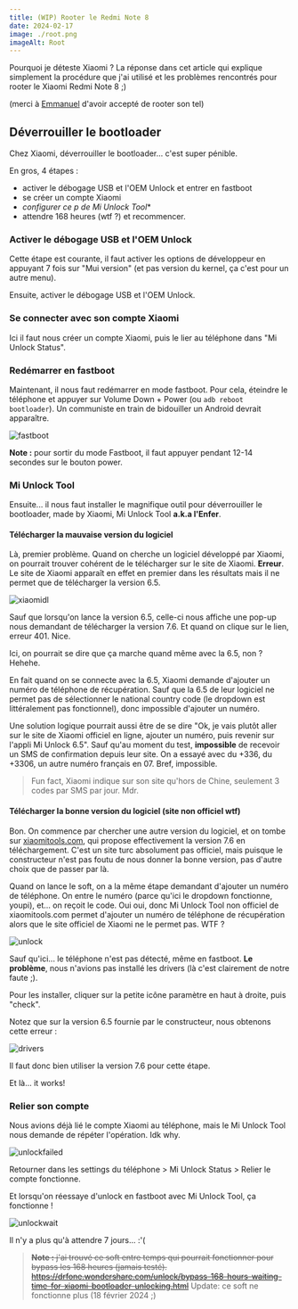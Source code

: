 ```yaml
---
title: (WIP) Rooter le Redmi Note 8
date: 2024-02-17
image: ./root.png
imageAlt: Root
---
```


Pourquoi je déteste Xiaomi ? La réponse dans cet article qui explique simplement la procédure que j'ai utilisé et les problèmes rencontrés pour rooter le Xiaomi Redmi Note 8 ;)

(merci à [Emmanuel](https://fr.linkedin.com/in/emmanuel-omont-37ba272a7) d'avoir accepté de rooter son tel)

## Déverrouiller le bootloader

Chez Xiaomi, déverrouiller le bootloader... c'est super pénible.

En gros, 4 étapes :
* activer le débogage USB et l'OEM Unlock et entrer en fastboot
* se créer un compte Xiaomi
* **configurer ce p* de Mi Unlock Tool**
* attendre 168 heures (wtf ?) et recommencer.

### Activer le débogage USB et l'OEM Unlock

Cette étape est courante, il faut activer les options de développeur en appuyant 7 fois sur "Mui version" (et pas version du kernel, ça c'est pour un autre menu).

Ensuite, activer le débogage USB et l'OEM Unlock.

### Se connecter avec son compte Xiaomi

Ici il faut nous créer un compte Xiaomi, puis le lier au téléphone dans "Mi Unlock Status".

### Redémarrer en fastboot

Maintenant, il nous faut redémarrer en mode fastboot. Pour cela, éteindre le téléphone et appuyer sur Volume Down + Power (ou `adb reboot bootloader`). Un communiste en train de bidouiller un Android devrait apparaître.

![fastboot](./fastboot.jpg)

**Note :** pour sortir du mode Fastboot, il faut appuyer pendant 12-14 secondes sur le bouton power.

### Mi Unlock Tool

Ensuite... il nous faut installer le magnifique outil pour déverrouiller le bootloader, made by Xiaomi, Mi Unlock Tool **a.k.a l'Enfer**.

#### Télécharger la mauvaise version du logiciel

Là, premier problème. Quand on cherche un logiciel développé par Xiaomi, on pourrait trouver cohérent de le télécharger sur le site de Xiaomi. **Erreur**. Le site de Xiaomi apparaît en effet en premier dans les résultats mais il ne permet que de télécharger la version 6.5.

![xiaomidl](./xiaomidl.png)

Sauf que lorsqu'on lance la version 6.5, celle-ci nous affiche une pop-up nous demandant de télécharger la version 7.6. Et quand on clique sur le lien, erreur 401. Nice.

Ici, on pourrait se dire que ça marche quand même avec la 6.5, non ? Hehehe.

En fait quand on se connecte avec la 6.5, Xiaomi demande d'ajouter un numéro de téléphone de récupération. Sauf que la 6.5 de leur logiciel ne permet pas de sélectionner le national country code (le dropdown est littéralement pas fonctionnel), donc impossible d'ajouter un numéro.

Une solution logique pourrait aussi être de se dire "Ok, je vais plutôt aller sur le site de Xiaomi officiel en ligne, ajouter un numéro, puis revenir sur l'appli Mi Unlock 6.5". Sauf qu'au moment du test, **impossible** de recevoir un SMS de confirmation depuis leur site. On a essayé avec du +336, du +3306, un autre numéro français en 07. Bref, impossible.

> Fun fact, Xiaomi indique sur son site qu'hors de Chine, seulement 3 codes par SMS par jour. Mdr.

#### Télécharger la bonne version du logiciel (site non officiel wtf)

Bon. On commence par chercher une autre version du logiciel, et on tombe sur [xiaomitools.com](https://xiaomitools.com/mi-unlock-tool-en/), qui propose effectivement la version 7.6 en téléchargement. C'est un site turc absolument pas officiel, mais puisque le constructeur n'est pas foutu de nous donner la bonne version, pas d'autre choix que de passer par là.

Quand on lance le soft, on a la même étape demandant d'ajouter un numéro de téléphone. On entre le numéro (parce qu'ici le dropdown fonctionne, youpi), et... on reçoit le code. Oui oui, donc Mi Unlock Tool non officiel de xiaomitools.com permet d'ajouter un numéro de téléphone de récupération alors que le site officiel de Xiaomi ne le permet pas. WTF ?

![unlock](./unlock.png)

Sauf qu'ici... le téléphone n'est pas détecté, même en fastboot. **Le problème**, nous n'avions pas installé les drivers (là c'est clairement de notre faute ;).

Pour les installer, cliquer sur la petite icône paramètre en haut à droite, puis "check".

Notez que sur la version 6.5 fournie par le constructeur, nous obtenons cette erreur :

![drivers](./drivers.jpg)

Il faut donc bien utiliser la version 7.6 pour cette étape.

Et là... it works!

### Relier son compte

Nous avions déjà lié le compte Xiaomi au téléphone, mais le Mi Unlock Tool nous demande de répéter l'opération. Idk why.

![unlockfailed](./unlockfailed.jpg)

Retourner dans les settings du téléphone > Mi Unlock Status > Relier le compte fonctionne.

Et lorsqu'on réessaye d'unlock en fastboot avec Mi Unlock Tool, ça fonctionne ! 

![unlockwait](./unlockwait.png)

Il n'y a plus qu'à attendre 7 jours... :'(

> ~~**Note :** j'ai trouvé ce soft entre temps qui pourrait fonctionner pour bypass les 168 heures (jamais testé).~~
> ~~https://drfone.wondershare.com/unlock/bypass-168-hours-waiting-time-for-xiaomi-bootloader-unlocking.html~~
> Update: ce soft ne fonctionne plus (18 février 2024 ;)
